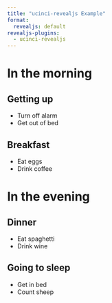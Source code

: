 ```yaml
---
title: "ucinci-revealjs Example"
format:
  revealjs: default
revealjs-plugins:
  - ucinci-revealjs
---
```


# In the morning

## Getting up

- Turn off alarm
- Get out of bed

## Breakfast

- Eat eggs
- Drink coffee

# In the evening

## Dinner

- Eat spaghetti
- Drink wine

## Going to sleep

- Get in bed
- Count sheep
